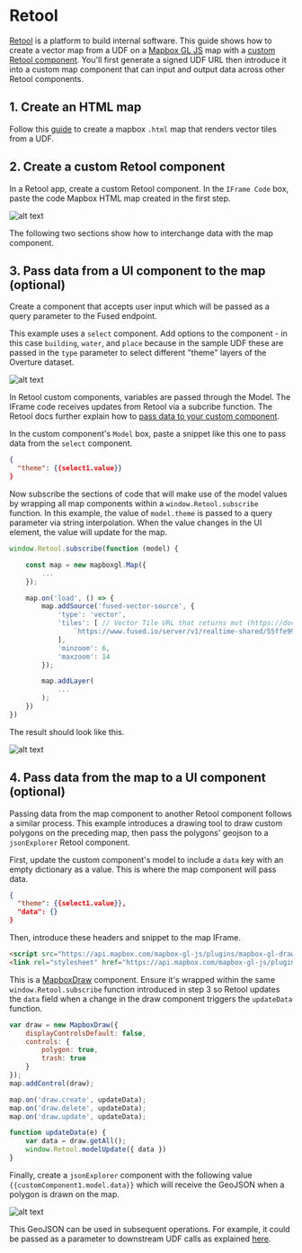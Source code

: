 # Retool

[Retool](https://retool.com/) is a platform to build internal software. This guide shows how to create a vector map from a UDF on a [Mapbox GL JS](https://docs.mapbox.com/mapbox-gl-js/example/) map with a [custom Retool component](https://docs.retool.com/apps/web/guides/components/custom). You'll first generate a signed UDF URL then introduce it into a custom map component that can input and output data across other Retool components.

## 1. Create an HTML map

Follow this [guide](/user-guide/out/mapbox/) to create a mapbox `.html` map that renders vector tiles from a UDF.

## 2. Create a custom Retool component

In a Retool app, create a custom Retool component. In the `IFrame Code` box, paste the code Mapbox HTML map created in the first step.

![alt text](https://fused-magic.s3.us-west-2.amazonaws.com/docs_assets/retool-1.png)

The following two sections show how to interchange data with the map component.

## 3. Pass data from a UI component to the map (optional)

Create a component that accepts user input which will be passed as a query parameter to the Fused endpoint.

This example uses a `select` component. Add options to the component - in this case `building`, `water`, and `place` because in the sample UDF these are passed in the `type` parameter to select different "theme" layers of the Overture dataset.

![alt text](https://fused-magic.s3.us-west-2.amazonaws.com/docs_assets/retool-2.png)

In Retool custom components, variables are passed through the Model. The IFrame code receives updates from Retool via a subcribe function. The Retool docs further explain how to [pass data to your custom component](https://docs.retool.com/apps/web/guides/components/custom#pass-data-to-your-custom-component).

In the custom component's `Model` box, paste a snippet like this one to pass data from the `select` component.

```json
{
  "theme": {{select1.value}}
}
```

Now subscribe the sections of code that will make use of the model values by wrapping all map components within a `window.Retool.subscribe` function. In this example, the value of `model.theme` is passed to a query parameter via string interpolation. When the value changes in the UI element, the value will update for the map.

```js
window.Retool.subscribe(function (model) {

    const map = new mapboxgl.Map({
        ...
    });

    map.on('load', () => {
        map.addSource('fused-vector-source', {
            'type': 'vector',
            'tiles': [ // Vector Tile URL that returns mvt (https://docs.mapbox.com/data/tilesets/guides/vector-tiles-standards/)
                `https://www.fused.io/server/v1/realtime-shared/55ffe996fc2bd635cde3beda7e2632005e228798a1ef333297240b86af7d12a4/run/tiles/{z}/{x}/{y}?dtype_out_vector=mvt&type=${model.theme}`
            ],
            'minzoom': 6,
            'maxzoom': 14
        });

        map.addLayer(
            ...
        );
    })
})
```

The result should look like this.

![alt text](https://fused-magic.s3.us-west-2.amazonaws.com/docs_assets/gifs/retool_in.gif)

## 4. Pass data from the map to a UI component (optional)

Passing data from the map component to another Retool component follows a similar process. This example introduces a drawing tool to draw custom polygons on the preceding map, then pass the polygons' geojson to a `jsonExplorer` Retool component.

First, update the custom component's model to include a `data` key with an empty dictionary as a value. This is where the map component will pass data.

```json
{
  "theme": {{select1.value}},
  "data": {}
}
```

Then, introduce these headers and snippet to the map IFrame.

```html
<script src="https://api.mapbox.com/mapbox-gl-js/plugins/mapbox-gl-draw/v1.2.1/mapbox-gl-draw.js"></script>
<link rel="stylesheet" href="https://api.mapbox.com/mapbox-gl-js/plugins/mapbox-gl-draw/v1.2.1/mapbox-gl-draw.css" type="text/css">
```

This is a [MapboxDraw](https://github.com/mapbox/mapbox-gl-draw) component. Ensure it's wrapped within the same `window.Retool.subscribe` function introduced in step 3 so Retool updates the `data` field when a change in the draw component triggers the `updateData` function.

```js
var draw = new MapboxDraw({
    displayControlsDefault: false,
    controls: {
        polygon: true,
        trash: true
    }
});
map.addControl(draw);

map.on('draw.create', updateData);
map.on('draw.delete', updateData);
map.on('draw.update', updateData);

function updateData(e) {
    var data = draw.getAll();
    window.Retool.modelUpdate({ data })
}
```

Finally, create a `jsonExplorer` component with the following value `{{customComponent1.model.data}}` which will receive the GeoJSON when a polygon is drawn on the map.

![alt text](https://fused-magic.s3.us-west-2.amazonaws.com/docs_assets/gifs/retool_out.gif)

This GeoJSON can be used in subsequent operations. For example, it could be passed as a parameter to downstream UDF calls as explained [here](/user-guide/out/http/#with-a-geojson).
